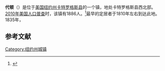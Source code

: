 {{Infobox settlement
|official_name            = 代顿
|settlement_type          = 镇
|nickname                 = 
|motto                    =

<!-- Images -->
|image_skyline            = File:US 62 at NY 353 South.jpg
|imagesize                = 
|image_caption            =
|image_flag               = 
|image_seal               =

<!-- Maps -->
|pushpin_map              = New York
|pushpin_label            = 代顿
|pushpin_label_position   = <!-- the position of the pushpin label: left, right, top, bottom, none -->
|pushpin_map_caption      =
|pushpin_mapsize          =
|image_map                = 
|mapsize                  = 
|map_caption              = 
|image_map1               = 
|mapsize1                 = 
|map_caption1             =

<!-- Location -->
|coordinates_region       = US-NY
|subdivision_type         = [[国家|国家]]
|subdivision_name         = [[美国|美国]]
|subdivision_type1        = [[美国行政区划|州]]
|subdivision_name1        = [[纽约州|纽约州]]
|subdivision_type2        = [[纽约州行政区划|县]]
|subdivision_name2        = [[卡特罗格斯县_(纽约州)|卡特罗格斯县]]
|government_footnotes     = 
|government_type          = 
|established_title        = 
|established_date         =

<!-- Area -->
|unit_pref                = Imperial
|area_footnotes           = 
|area_magnitude           = 
|area_total_km2           = 93.6
|area_land_km2            = 92.0
|area_water_km2           = 1.6
|area_total_sq_mi         =
|area_land_sq_mi          = 
|area_water_sq_mi         = 

<!-- Population -->
|population_as_of         = [[2010年美国人口普查|2010]]
|population_footnotes     = 
|population_total         = 1886
|population_density_km2   = 20.5
|population_density_sq_mi =

<!-- General information -->
|timezone                 = [[美国东部时间|EST]]
|utc_offset               = -5
|timezone_DST             = EDT
|utc_offset_DST           = -4
|elevation_footnotes      = 
|elevation_m              = 399
|elevation_ft             = 1309
|latd = 42 |latm = 24 |latNS = N
|longd = 79 |longm = 0 |longEW = W

<!-- Area/postal codes & others -->
|postal_code_type         = [[美国邮政编码|邮政编码]]
|postal_code              = 14041
|area_code                = [[美国电话区号716|716]]
|website                  = {{URL|daytonny.org}}
|footnotes                = 
}}
'''代顿'''（{{lang-en|Dayton}}）是位于[[美国|美国]][[纽约州|纽约州]][[卡特罗格斯县_(纽约州)|卡特罗格斯县]]的一个镇，地处卡特罗格斯县西北部。[[2010年美国人口普查|2010年美国人口普查]]时，该镇有1886人。<ref name>{{cite web|url=http://factfinder2.census.gov|publisher=[[United_States_Census_Bureau|United States Census Bureau]]|title=American FactFinder|accessdate=2020-09-29|archive-date=2013-09-11|archive-url=https://web.archive.org/web/20130911234518/http://factfinder2.census.gov/|dead-url=no}}</ref>最早的定居者于1810年左右到达此地。1835年，

== 参考文献 ==
{{reflist}}

{{NY-stub}}
[[Category:纽约州城镇|Category:纽约州城镇]]